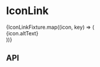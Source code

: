 
<Meta title="Components/IconLink" component={IconLink} />

# IconLink

<Preview>
  <Story name="Base component">
    <div style={{ display: 'flex', flexWrap: 'wrap', textAlign: 'center' }}>
      {IconLinkFixture.map((icon, key) => (
        <div style={{ padding: '20px 40px' }} key={key}>
          <IconLink 
            altText={icon.altText}
            height={knobs.number('height', 25, 'Presentation')}
            icon={icon.icon}
            id={icon.altText}
            openInANewWindow={knobs.boolean('openInANewWindow', false, 'Presentation')}
            target={icon.target}
            width={knobs.number('width', 25, 'Presentation')}
          />
          <div style={{ marginTop: '10px' }}>{icon.altText}</div>
        </div>
      ))}
    </div>
  </Story>
</Preview>

## API

<Props of={IconLink} />

